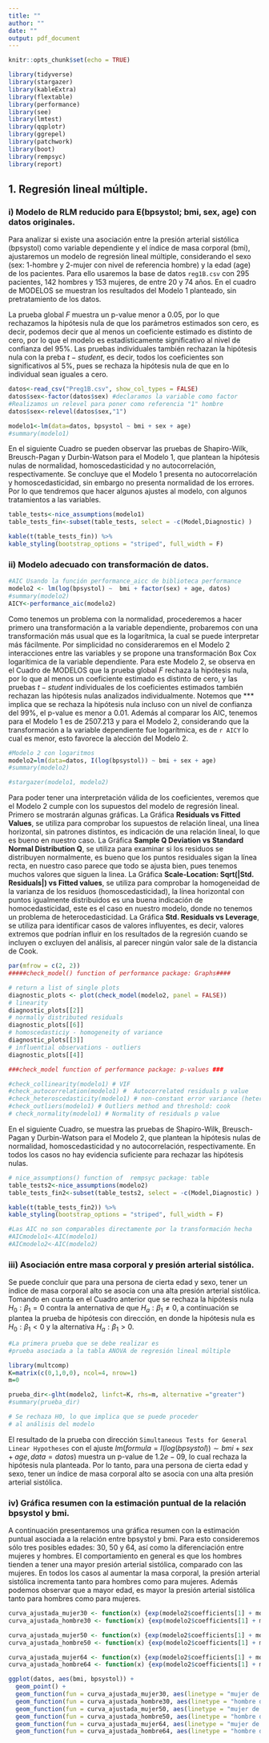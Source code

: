 ```yaml
---
title: ""
author: ""
date: ""
output: pdf_document
---
```


```r
knitr::opts_chunk$set(echo = TRUE)
```


```r
library(tidyverse)
library(stargazer)
library(kableExtra)
library(flextable)
library(performance)
library(see)
library(lmtest)
library(qqplotr)
library(ggrepel)
library(patchwork)
library(boot)
library(rempsyc)
library(report)
```

## 1. Regresión lineal múltiple.


### i) Modelo de RLM reducido para E(bpsystol; bmi, sex, age) con datos originales. 

Para analizar si existe una asociación entre la presión arterial sistólica (bpsystol) como variable dependiente y el índice de masa corporal (bmi), ajustaremos un modelo de regresión lineal múltiple, considerando el sexo (sex: 1-hombre y 2-mujer con nivel de referencia hombre) y la edad (age) de los pacientes. Para ello usaremos la base de datos ``reg1B.csv`` con 295 pacientes, 142 hombres y 153 mujeres, de entre 20 y 74 años. En el cuadro de MODELOS se muestran los resultados del Modelo 1 planteado, sin pretratamiento de los datos. 

La prueba global $F$ muestra un p-value menor a 0.05, por lo que rechazamos la hipótesis nula de que los parámetros estimados son cero, es decir, podemos decir que al menos un coeficiente estimado es distinto de cero, por lo que el modelo es estadísticamente significativo al nivel de confianza del 95%. Las pruebas individuales también rechazan la hipótesis nula con la preba $t-student$, es decir, todos los coeficientes son significativos al 5%, pues se rechaza la hipótesis nula de que en lo individual sean iguales a cero. 



```r
datos<-read_csv("Preg1B.csv", show_col_types = FALSE)
datos$sex<-factor(datos$sex) #declaramos la variable como factor
#Realizamos un relevel para poner como referencia "1" hombre
datos$sex<-relevel(datos$sex,"1")
```


```r
modelo1<-lm(data=datos, bpsystol ~ bmi + sex + age)
#summary(modelo1)
```






En el siguiente Cuadro se pueden observar las pruebas de Shapiro-Wilk, Breusch-Pagan y Durbin-Watson para el Modelo 1, que plantean la hipótesis nulas de normalidad, homoscedasticidad y no autocorrelación, respectivamente. Se concluye que el Modelo 1 presenta no autocorrelación y homoscedasticidad, sin embargo no presenta normalidad de los errores. Por lo que tendremos que hacer algunos ajustes al modelo, con algunos tratamientos a las variables. 


```r
table_tests<-nice_assumptions(modelo1)
table_tests_fin<-subset(table_tests, select = -c(Model,Diagnostic) )

kable(t(table_tests_fin)) %>%
kable_styling(bootstrap_options = "striped", full_width = F)
```




### ii) Modelo adecuado con transformación de datos.



```r
#AIC Usando la función performance_aicc de biblioteca performance
modelo2 <- lm(log(bpsystol) ~  bmi + factor(sex) + age, datos)
#summary(modelo2)
AICY<-performance_aic(modelo2)
```


Como tenemos un problema con la normalidad, procederemos a hacer primero una transformación a la variable dependiente, probaremos con una transformación más usual que es la logarítmica, la cual se puede interpretar más fácilmente.  Por simplicidad no consideraremos en el Modelo 2 interacciones entre las variables y se propone una transformación Box Cox logarítimica de la variable dependiente. Para este Modelo 2, se observa en el Cuadro de MODELOS que la prueba global $F$ rechaza la hipótesis nula, por lo que al menos un coeficiente estimado es distinto de cero, y las pruebas $t-student$ individuales de los coeficientes estimados también rechazan las hipótesis nulas analizados individualmente. Notemos que *** implica que se rechaza la hipótesis nula incluso con un nivel de confianza del 99%, el p-value es menor a 0.01. Además al comparar los AIC, tenemos para el Modelo 1 es de $2507.213$ y para el Modelo 2, considerando que la transformación  a la variable dependiente fue logarítmica, es de `r AICY` lo cual es menor, esto favorece la alección del Modelo 2.     



```r
#Modelo 2 con logaritmos
modelo2=lm(data=datos, I(log(bpsystol)) ~ bmi + sex + age)
#summary(modelo2)
```




```r
#stargazer(modelo1, modelo2)
```


\begin{table}[!htbp] \centering 
  \caption{MODELOS} 
  \label{} 
\footnotesize
\begin{tabular}{@{\extracolsep{5pt}}lcc} 
\\[-1.8ex]\hline 
\hline \\[-1.8ex] 
 & \multicolumn{2}{c}{\textit{Dependent variable:}} \\ 
\cline{2-3} 
\\[-1.8ex] & bpsystol & I(log(bpsystol)) \\ 
\\[-1.8ex] & (1) & (2)\\ 
\hline \\[-1.8ex] 
 bmi & 1.208$^{***}$ & 0.009$^{***}$ \\ 
  & (0.202) & (0.002) \\ 
  & & \\ 
 sex2 & $-$5.664$^{***}$ & $-$0.049$^{***}$ \\ 
  & (1.964) & (0.015) \\ 
  & & \\ 
 age & 0.484$^{***}$ & 0.004$^{***}$ \\ 
  & (0.059) & (0.0004) \\ 
  & & \\ 
 Constant & 78.496$^{***}$ & 4.461$^{***}$ \\ 
  & (5.510) & (0.042) \\ 
  & & \\ 
\hline \\[-1.8ex] 
Observations & 295 & 295 \\ 
R$^{2}$ & 0.310 & 0.321 \\ 
Adjusted R$^{2}$ & 0.302 & 0.314 \\ 
Residual Std. Error (df = 291) & 16.784 & 0.127 \\ 
F Statistic (df = 3; 291) & 43.497$^{***}$ & 45.922$^{***}$ \\ 
AIC:  & \textbf{2507.213} & $-376.2099$( \textbf{2485.747}) \\ 
\hline 
\hline \\[-1.8ex] 
\textit{Note:}  & \multicolumn{2}{r}{$^{*}$p$<$0.1; $^{**}$p$<$0.05; $^{***}$p$<$0.01} \\ 
\end{tabular} 
\end{table} 





Para poder tener una interpretación válida de los coeficientes, veremos que el Modelo 2 cumple con los supuestos del modelo de regresión lineal. Primero se mostrarán algunas gráficas. La Gráfica **Residuals vs Fitted Values**, se utiliza para comprobar los supuestos de relación lineal, una línea horizontal, sin patrones distintos, es indicación de una relación lineal, lo que es bueno en nuestro caso. La Gráfica **Sample Q Deviation vs Standard Normal Distribution Q**, se utiliza para examinar si los residuos se distribuyen normalmente, es bueno que los puntos residuales sigan la línea recta, en nuestro caso parece que todo se ajusta bien, pues tenemos muchos valores que siguen la linea. La Gráfica **Scale-Location: Sqrt(|Std. Residuals|) vs Fitted values**, se utiliza para comprobar la homogeneidad de la varianza de los residuos (homoscedasticidad), la línea horizontal con puntos igualmente distribuidos es una buena indicación de homocedasticidad, este es el caso en nuestro modelo, donde no tenemos un problema de heterocedasticidad. La Gráfica **Std. Residuals vs Leverage**, se utiliza para identificar casos de valores influyentes, es decir, valores extremos que podrían influir en los resultados de la regresión cuando se incluyen o excluyen del análisis, al parecer ningún valor sale de la distancia de Cook.  






```r
par(mfrow = c(2, 2))
#####check_model() function of performance package: Graphs####

# return a list of single plots
diagnostic_plots <- plot(check_model(modelo2, panel = FALSE))
# linearity
diagnostic_plots[[2]]
# normally distributed residuals
diagnostic_plots[[6]]
# homoscedasticiy - homogeneity of variance
diagnostic_plots[[3]]
# influential observations - outliers
diagnostic_plots[[4]]


```






```r
###check_model function of performance package: p-values ###

#check_collinearity(modelo1) # VIF
#check_autocorrelation(modelo1) #  Autocorrelated residuals p value
#check_heteroscedasticity(modelo1) # non-constant error variance (heteroscedasticity): p value
#check_outliers(modelo1) # Outliers method and threshold: cook
# check_normality(modelo1) # Normality of residuals p value
```





En el siguiente Cuadro, se muestra las pruebas de Shapiro-Wilk, Breusch-Pagan y Durbin-Watson para el Modelo 2, que plantean la hipótesis nulas de normalidad, homoscedasticidad y no autocorrelación, respectivamente. En todos los casos no hay evidencia suficiente para rechazar las hipótesis nulas. 


```r
# nice_assumptions() function of  rempsyc package: table
table_tests2<-nice_assumptions(modelo2)
table_tests_fin2<-subset(table_tests2, select = -c(Model,Diagnostic) )

kable(t(table_tests_fin2)) %>%
kable_styling(bootstrap_options = "striped", full_width = F)
```




```r
#Las AIC no son comparables directamente por la transformación hecha
#AICmodelo1<-AIC(modelo1)
#AICmodelo2<-AIC(modelo2)

```





### iii) Asociación entre masa corporal y presión arterial sistólica.


Se puede concluir que para una persona de cierta edad y sexo, tener un índice de masa corporal alto se asocia con una alta presión arterial sistólica. Tomando en cuanta en el Cuadro anterior que se rechaza la hipótesis nula $H_0:\beta_1=0$ contra la anternativa de que $H_a: \beta_1 \neq0$, a continuación se plantea la prueba de hipótesis con dirección, en donde la hipótesis nula es $H_0: \beta_1<0$ y la alternativa $H_a: \beta_1>0$. 


```r
#La primera prueba que se debe realizar es 
#prueba asociada a la tabla ANOVA de regresión lineal múltiple

library(multcomp)
K=matrix(c(0,1,0,0), ncol=4, nrow=1)
m=0

prueba_dir<-glht(modelo2, linfct=K, rhs=m, alternative ="greater")
#summary(prueba_dir)

# Se rechaza H0, lo que implica que se puede proceder
# al análisis del modelo
```


El resultado de la prueba con dirección  ``Simultaneous Tests for General Linear Hypotheses`` con el ajuste $lm(formula = I(log(bpsystol)) \sim bmi + sex + age, data = datos)$ muestra un p-value de $1.2e-09$, lo cual rechaza la hipótesis nula planteada. Por lo tanto, para una persona de cierta edad y sexo, tener un índice de masa corporal alto se asocia con una alta presión arterial sistólica.   


### iv) Gráfica resumen con la estimación puntual de la relación bpsystol y bmi. 


A continuación presentaremos una gráfica resumen con la estimación puntual asociada a la relación entre bpsystol y bmi. Para esto consideremos sólo tres posibles edades: 30, 50 y 64, así como la diferenciación entre mujeres y hombres. El comportamiento en general es que los hombres tienden a tener una mayor presión arterial sistólica, comparado con las mujeres. En todos los casos al aumentar la masa corporal, la presión arterial sistólica incrementa tanto para hombres como para mujeres. Además podemos observar que a mayor edad, es mayor la presión arterial sistólica tanto para hombres como para mujeres. 


```r
curva_ajustada_mujer30 <- function(x) {exp(modelo2$coefficients[1] + modelo2$coefficients[2]*x + modelo2$coefficients[3] + modelo2$coefficients[4]*30)}
curva_ajustada_hombre30 <- function(x) {exp(modelo2$coefficients[1] + modelo2$coefficients[2]*x  + modelo2$coefficients[4]*30)}

curva_ajustada_mujer50 <- function(x) {exp(modelo2$coefficients[1] + modelo2$coefficients[2]*x + modelo2$coefficients[3] + modelo2$coefficients[4]*50)}
curva_ajustada_hombre50 <- function(x) {exp(modelo2$coefficients[1] + modelo2$coefficients[2]*x  + modelo2$coefficients[4]*50)}

curva_ajustada_mujer64 <- function(x) {exp(modelo2$coefficients[1] + modelo2$coefficients[2]*x + modelo2$coefficients[3] + modelo2$coefficients[4]*64)}
curva_ajustada_hombre64 <- function(x) {exp(modelo2$coefficients[1] + modelo2$coefficients[2]*x  + modelo2$coefficients[4]*64)}

```



```r
ggplot(datos, aes(bmi, bpsystol)) +
  geom_point() +
  geom_function(fun = curva_ajustada_mujer30, aes(linetype = "mujer de 30") ,col="skyblue", lwd = 1) +
  geom_function(fun = curva_ajustada_hombre30, aes(linetype = "hombre de 30") ,col="green") +
  geom_function(fun = curva_ajustada_mujer50, aes(linetype = "mujer de 50") ,col="darkblue", lwd = 0.8) +
  geom_function(fun = curva_ajustada_hombre50, aes(linetype = "hombre de 50") ,col="darkgreen") +
  geom_function(fun = curva_ajustada_mujer64, aes(linetype = "mujer de 64") ,col="red") +
  geom_function(fun = curva_ajustada_hombre64, aes(linetype = "hombre de 64") ,col="magenta") + theme_bw()
```











